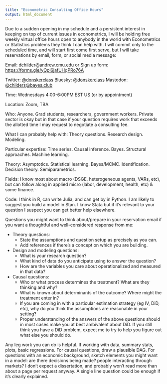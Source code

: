 ```yaml
---
title: "Econometric Consulting Office Hours"
output: html_document
---
```


Due to a sudden opening in my schedule and a persistent interest in keeping on top of current issues in econometrics, I will be holding free weekly virtual office hours open to anybody in the world with Econometrics or Statistics problems they think I can help with. I will commit only to the scheduled time, and will start first come first serve, but I will take reservations by email, form, or social media message: 

Email: <dchilder@andrew.cmu.edu> or Sign up form: <https://forms.gle/yQpi6jafUHqPRo76A>

Twitter: [@donskerclass](https://twitter.com/DonskerClass) Bluesky: [@donskerclass](https://bsky.app/profile/donskerclass.bsky.social) Mastodon: [@childers@bayes.club](https://bayes.club/@childers)

Time: Wednesdays 4:00-6:00PM EST US (or by appointment)

Location: Zoom, TBA

Who: Anyone. Grad students, researchers, government workers. Private sector is okay but in that case if your question requires work that exceeds the allotted time I may request to negotiate a consulting fee.

What I can probably help with: Theory questions. Research design. Modeling.

Particular expertise: Time series. Causal inference. Bayes. Structural approaches. Machine learning.

Theory: Asymptotics. Statistical learning. Bayes/MCMC. Identification. Decision theory. Semiparametrics.

Fields: I know most about macro (DSGE, heterogeneous agents, VARs, etc), but can follow along in applied micro (labor, development, health, etc) $\&$ some finance.

Code: I think in R, can write Julia, and can get by in Python. I am likely to suggest you build a model in Stan. I know Stata but if it's relevant to your question I suspect you can get better help elsewhere.

Questions you might want to think about/prepare in your reservation email if you want a thoughtful and well-considered response from me:

- Theory questions: 
  - State the assumptions and question setup as precisely as you can. 
  - Add references if there's a concept on which you are building.
- Design and modeling questions:
  - What is your research question?
  - What kind of data do you anticipate using to answer the question?
  - How are the variables you care about operationalized and measured in that data?
- Causal questions:
  - Who or what process determines the treatment? What are they thinking and why?
  - What is known about determinants of the outcome? Where might the treatment enter in?
  - If you are coming in with a particular estimation strategy (eg IV, DiD, etc), why do you think the assumptions are reasonable in your setting?
  - Proper understanding of the answers of the above questions should in most cases make you at best ambivalent about DiD. If you still think you have a DiD problem, expect me to try to help you figure out what else you should do.
  
Any leg work you can do is helpful. If working with data, summary stats, plots, basic regressions. For causal questions, draw a plausible DAG. For questions with an economic background, sketch elements you might want in a model: are there decisions being made? people interacting through markets? I don't expect a dissertation, and probably won't read more than about a page per request anyway. A single line question could be enough if it's clearly explained.
  






